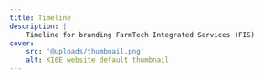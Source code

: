 ```yaml
---
title: Timeline
description: |
    Timeline for branding FarmTech Integrated Services (FIS)
cover:
    src: '@uploads/thumbnail.png'
    alt: K16E website default thumbnail
---
```


<Title
    title="Timeline"
    subtitle="FarmTech, FIS"
    flipped={false}
    showBackTo={false}
    centered={false}
/>

<Tasks
    title='Tasks tracker: Branding FarmTech start to finish'
    tasks={[
        {
			title: '01: Purpose positioning',
			summary:
				'Define FarmTech in language that endears it to potential customers.',
			start: '2024-12-16',
			duration: '3 days',
			owner: {
				image: kb,
				title: 'kb',
			},
			status: 'Progress',
        },
        {
			title: '02: Industry imprinting',
			summary:
				`Identify and place FarmTech in it's market-defining industry. Affects how FarmTech talks, how its messaging should resound.`,
			start: '2024-12-20',
			duration: '2 days',
			owner: {
				image: kb,
				title: 'kb',
			},
			status: 'Slated',
		},
        {
			title: '03: Category creation',
			summary:
				`Reframe and rename the need FarmTech is solving for. Helps create a catchy, endearing headline and copy.`,
			start: '2024-12-21',
			duration: '2 days',
			owner: {
				image: kb,
				title: 'kb',
			},
			status: 'Slated',
		},
        {
			title: '04: Ethos etching',
			summary:
				`Define the full personality of FarmTech as a brand and establish *and* document it's guiding principles.`,
			start: '2025-01-06',
			duration: '2 days',
			owner: {
				image: kb,
				title: 'kb',
			},
			status: 'Slated',
		},
        {
			title: '05: Name niching',
			summary:
				`Ensuring and thus establishing that the FarmTech name is suitable for its niche. Making derivative names, slogans, communication headlines that resound with name.`,
			start: '2025-01-08',
			duration: '3 days',
			owner: {
				image: kb,
				title: 'kb',
			},
			status: 'Slated',
		},
        {
			title: '06: Logo lettering',
			summary:
				`Sketching, trialing ideas, and bringing the visual brand identity for FarmTech to life.`,
			start: '2025-01-13',
			duration: '10 days',
			owner: {
				image: kb,
				title: 'kb',
			},
			status: 'Slated',
		},
    ]}
/>
